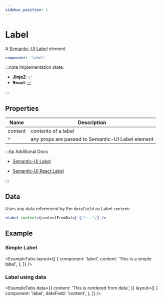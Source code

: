 ```yaml
---
sidebar_position: 1
---
```



# Label

A [Semantic-UI Label](https://semantic-ui.com/elements/label.html#/definition) element.

```yaml
component: 'label'
```

:::note Implementation state:

- **Jinja2**: [✅](https://github.com/oarepo/oarepo-ui/blob/master/src/oarepo_ui/templates/oarepo_ui/components/basic/label.html.jinja2)
- **React**: [✅](https://github.com/oarepo/react-generative-ui/blob/master/src/components/basic/Label.tsx)

:::

## Properties

| Name    | Description                                       |
| ------- | ------------------------------------------------- |
| content | contents of a label                               |
| `*`     | any props are passed to Semantic-UI Label element |

:::tip Additional Docs

<Tabs>
<TabItem value="Semantic-UI">

- [Semantic-UI Label](https://semantic-ui.com/elements/label.html#/definition)

</TabItem>
<TabItem value="Semantic-UI React">

- [Semantic-UI React Label](https://react.semantic-ui.com/elements/label)

</TabItem>
</Tabs>

:::

## Data

Uses any data referenced by the `dataField` as Label `content`:

```jsx
<Label content={contentFromData} {/*...*/} />
```

## Example

### Simple Label

<ExampleTabs
  layout={[
    {
      component: 'label',
      content: 'This is a simple label',
    },
  ]}
/>

### Label using data

<ExampleTabs
  data={{
    content: 'This is rendered from data',
  }}
  layout={[
    {
      component: 'label',
      dataField: 'content',
    },
  ]}
/>
